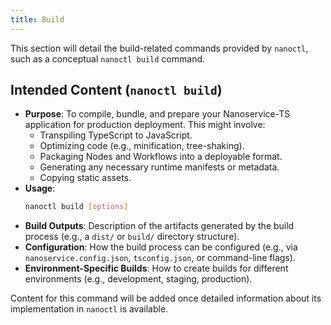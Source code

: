 ```yaml
---
title: Build
---
```


This section will detail the build-related commands provided by `nanoctl`, such as a conceptual `nanoctl build` command.

## Intended Content (`nanoctl build`)

*   **Purpose**: To compile, bundle, and prepare your Nanoservice-TS application for production deployment. This might involve:
    *   Transpiling TypeScript to JavaScript.
    *   Optimizing code (e.g., minification, tree-shaking).
    *   Packaging Nodes and Workflows into a deployable format.
    *   Generating any necessary runtime manifests or metadata.
    *   Copying static assets.
*   **Usage**:
    ```bash
    nanoctl build [options]
    ```
*   **Build Outputs**: Description of the artifacts generated by the build process (e.g., a `dist/` or `build/` directory structure).
*   **Configuration**: How the build process can be configured (e.g., via `nanoservice.config.json`, `tsconfig.json`, or command-line flags).
*   **Environment-Specific Builds**: How to create builds for different environments (e.g., development, staging, production).

Content for this command will be added once detailed information about its implementation in `nanoctl` is available.
